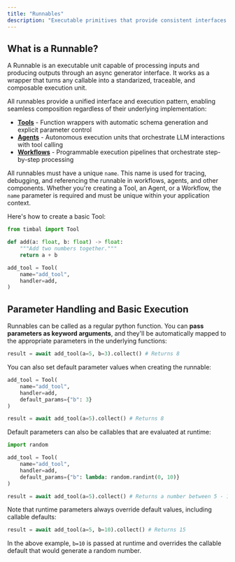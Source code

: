 ```yaml
---
title: "Runnables"
description: "Executable primitives that provide consistent interfaces for all Timbal components"
---
```


## What is a Runnable?

A Runnable is an executable unit capable of processing inputs and producing outputs through an async generator interface. It works as a wrapper that turns any callable into a standarized, traceable, and composable execution unit.

All runnables provide a unified interface and execution pattern, enabling seamless composition regardless of their underlying implementation:

- **[Tools](#)** - Function wrappers with automatic schema generation and explicit parameter control
- **[Agents](#)** - Autonomous execution units that orchestrate LLM interactions with tool calling
- **[Workflows](#)** - Programmable execution pipelines that orchestrate step-by-step processing

All runnables must have a unique `name`. This name is used for tracing, debugging, and referencing the runnable in workflows, agents, and other components. Whether you're creating a Tool, an Agent, or a Workflow, the `name` parameter is required and must be unique within your application context.

Here's how to create a basic Tool:

```python
from timbal import Tool

def add(a: float, b: float) -> float:
    """Add two numbers together."""
    return a + b

add_tool = Tool(
    name="add_tool",
    handler=add,
)
```

## Parameter Handling and Basic Execution

Runnables can be called as a regular python function. You can **pass parameters as keyword arguments**, and they'll be automatically mapped to the appropriate parameters in the underlying functions:

```python
result = await add_tool(a=5, b=3).collect() # Returns 8
```

You can also set default parameter values when creating the runnable:

```python
add_tool = Tool(
    name="add_tool",
    handler=add,
    default_params={"b": 3}
)

result = await add_tool(a=5).collect() # Returns 8
```

Default parameters can also be callables that are evaluated at runtime:

```python
import random

add_tool = Tool(
    name="add_tool",
    handler=add,
    default_params={"b": lambda: random.randint(0, 10)}
)

result = await add_tool(a=5).collect() # Returns a number between 5 - 15
```

Note that runtime parameters always override default values, including callable defaults:

```python
result = await add_tool(a=5, b=10).collect() # Returns 15
```

In the above example, `b=10` is passed at runtime and overrides the callable default that would generate a random number.
